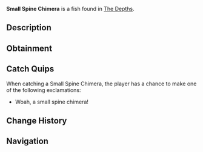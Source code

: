 {{FishInfobox
|image          = Small Spine Chimera.png
|rarity         = Legendary
|sea            = First Sea
|location       = [[The Depths]]
|sublocation    = 
|sources        = Fishing Rod
|radar_location = 
|prog_speed     = -10
|xp             = 300
|weather        = 
|time           = Day
|season         = Spring, Summer
|bait           = Seaweed
|base_weight    = 150
|base_value     = 1200
|weight_range   = 70
|base_chance    = 0.2
|base_resil     = 10
}}
'''Small Spine Chimera''' is a {{Rarity|Legendary}} fish found in [[The Depths]].

== Description ==
{{Description|A large, intimidating fish with spiny fins, sharp teeth, and a menacing, serpent-like body. The Chimera uses its pickaxe-like bill to strike targets, knocking them out or possible penetrating them entirely in two pieces.|Bestiary Entry}}

== Obtainment ==
{{Description|Roams the deep ocean, patrolling sunken ruins and underwater trenches.|Bestiary Hint}}
{{Fish Availability|
The Depths
The Depths/Absolute Darkness
|top_rods      = 
Leviathan's Fang Rod\94973.71\150775.14;
Free Spirit Rod\82944.16\123150.41;
Trident Rod\80892.62\120104.41;
No-Life Rod\65110.28\103949.67;
Seraphic Rod\57243.77\88862.78;
Lucky Rod\40761.03\67733.98;
Firefly Rod\52172.73\86877.72;
Candy Cane Rod\33765.02\56401.45;
Adventurer's Rod\33932.2\56969.4;
Fast Rod\50544.85\84860.67;
Ethereal Prism Rod\57103.6\88713.46;
Challenger's Rod\54821.55\87657.04;
Rod Of The Forgotten Fang\54604.44\86463.33;
Rod Of The Exalted One\53164.75\84514.77;
Rod Of The Depths\51597.85\79737.87;
Zeus Rod\49581.38\77278.47;
Verdant Shear Rod\49012.01\77154.11;
Blazebringer Rod\47509.3\73549.75;
Depthseeker Rod\46024.4\72049.81;
Volcanic Rod\42326.47\62843.75;
Avalanche Rod\41052.92\64726.3;
Steady Rod\16460.46\27105.63
|recommended   = Trident Rod
}}

== Catch Quips ==
When catching a Small Spine Chimera, the player has a chance to make one of the following exclamations:
* Woah, a small spine chimera!

== Change History ==
{{Change History|{{subst:Current Version}}}}

== Navigation ==
{{Fish Navbox|The Depths}}